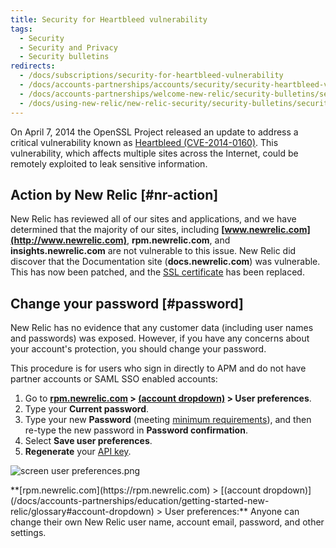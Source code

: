 ```yaml
---
title: Security for Heartbleed vulnerability
tags:
  - Security
  - Security and Privacy
  - Security bulletins
redirects:
  - /docs/subscriptions/security-for-heartbleed-vulnerability
  - /docs/accounts-partnerships/accounts/security/security-heartbleed-vulnerability
  - /docs/accounts-partnerships/welcome-new-relic/security-bulletins/security-heartbleed-vulnerability
  - /docs/using-new-relic/new-relic-security/security-bulletins/security-heartbleed-vulnerability
---
```



On April 7, 2014 the OpenSSL Project released an update to address a critical vulnerability known as [Heartbleed (CVE-2014-0160)](http://heartbleed.com). This vulnerability, which affects multiple sites across the Internet, could be remotely exploited to leak sensitive information.

## Action by New Relic [#nr-action]

New Relic has reviewed all of our sites and applications, and we have determined that the majority of our sites, including **[www.newrelic.com](http://www.newrelic.com)**, **rpm.newrelic.com**, and **insights.newrelic.com** are not vulnerable to this issue. New Relic did discover that the Documentation site (**docs.newrelic.com**) was vulnerable. This has now been patched, and the [SSL certificate](/docs/accounts-partnerships/education/getting-started-new-relic/glossary#ssl-certificate) has been replaced.

## Change your password [#password]

New Relic has no evidence that any customer data (including user names and passwords) was exposed. However, if you have any concerns about your account's protection, you should change your password.

This procedure is for users who sign in directly to APM and do not have partner accounts or SAML SSO enabled accounts:

1. Go to **[rpm.newrelic.com](https://rpm.newrelic.com) > [(account dropdown)](/docs/accounts-partnerships/education/getting-started-new-relic/glossary#account-dropdown) > User preferences**.
2. Type your **Current password**.
3. Type your new **Password** (meeting [minimum requirements](/docs/subscriptions/account-user-settings#requirements)), and then re-type the new password in **Password confirmation**.
4. Select **Save user preferences**.
5. **Regenerate** your [API key](/docs/apis/rest-api-v2/requirements/api-keys#creating).

<img
  title="screen user preferences.png"
  alt="screen user preferences.png"
  src={screenUserPreferences0}
/>

<figcaption>
  **[rpm.newrelic.com](https://rpm.newrelic.com) > [(account dropdown)](/docs/accounts-partnerships/education/getting-started-new-relic/glossary#account-dropdown) > User preferences:** Anyone can change their own New Relic user name, account email, password, and other settings.
</figcaption>
